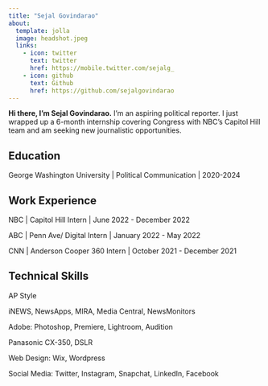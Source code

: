 ```yaml
---
title: "Sejal Govindarao"
about:
  template: jolla
  image: headshot.jpeg
  links:
    - icon: twitter
      text: twitter
      href: https://mobile.twitter.com/sejalg_
    - icon: github
      text: Github
      href: https://github.com/sejalgovindarao
---
```


**Hi there, I'm Sejal Govindarao.** I'm an aspiring political reporter. I just wrapped up a 6-month internship covering Congress with NBC's Capitol Hill team and am seeking new journalistic opportunities.

## Education

George Washington University \| Political Communication \| 2020-2024

## Work Experience

NBC \| Capitol Hill Intern \| June 2022 - December 2022

ABC \| Penn Ave/ Digital Intern \| January 2022 - May 2022

CNN \| Anderson Cooper 360 Intern \| October 2021 - December 2021

## Technical Skills
AP Style 

iNEWS, NewsApps, MIRA, Media Central, NewsMonitors

Adobe: Photoshop, Premiere, Lightroom, Audition

Panasonic CX-350, DSLR

Web Design: Wix, Wordpress

Social Media: Twitter, Instagram, Snapchat, LinkedIn, Facebook

